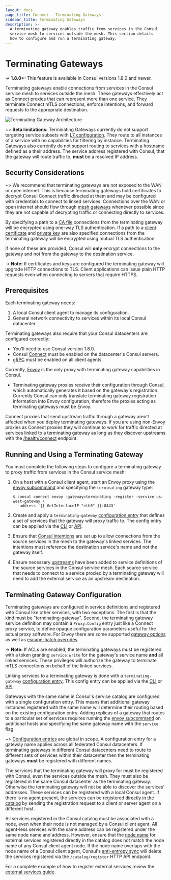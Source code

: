 ```yaml
---
layout: docs
page_title: Connect - Terminating Gateways
sidebar_title: Terminating Gateways
description: >-
  A terminating gateway enables traffic from services in the Consul
  service mesh to services outside the mesh. This section details
  how to configure and run a terminating gateway.
---
```


# Terminating Gateways

-> **1.8.0+:**  This feature is available in Consul versions 1.8.0 and newer.

Terminating gateways enable connections from services in the Consul service mesh to
services outside the mesh. These gateways effectively act as Connect proxies that can
represent more than one service. They terminate Connect mTLS connections, enforce intentions,
and forward requests to the appropriate destination.

![Terminating Gateway Architecture](/img/terminating-gateways.png)

~> **Beta limitations:** Terminating Gateways currently do not support targeting service subsets with
[L7 configuration](/docs/connect/l7-traffic-management). They route to all instances of a service with no capabilities
for filtering by instance. Terminating Gateways also currently do not support routing to services with a hostname
defined as a their address. The service address registered with Consul, that the gateway will route traffic to,  **must** be a resolved IP address.

## Security Considerations

~> We recommend that terminating gateways are not exposed to the WAN or open internet. This is because terminating gateways
hold certificates to decrypt Consul Connect traffic directed at them and may be configured with credentials to connect
to linked services. Connections over the WAN or open internet should flow through [mesh gateways](/docs/connect/mesh_gateway)
whenever possible since they are not capable of decrypting traffic or connecting directly to services.

By specifying a path to a [CA file](/docs/agent/config-entries/terminating-gateway#cafile) connections
from the terminating gateway will be encrypted using one-way TLS authentication. If a path to a
[client certificate](/docs/agent/config-entries/terminating-gateway#certfile)
and [private key](/docs/agent/config-entries/terminating-gateway#keyfile) are also specified connections
from the terminating gateway will be encrypted using mutual TLS authentication.

If none of these are provided, Consul will **only** encrypt connections to the gateway and not
from the gateway to the destination service.

-> **Note:** If certificates and keys are configured the terminating gateway will upgrade HTTP connections to TLS. 
Client applications can issue plain HTTP requests even when connecting to servers that require HTTPS.

## Prerequisites

Each terminating gateway needs:

1. A local Consul client agent to manage its configuration.
2. General network connectivity to services within its local Consul datacenter.

Terminating gateways also require that your Consul datacenters are configured correctly:

- You'll need to use Consul version 1.8.0.
- Consul [Connect](/docs/agent/options#connect) must be enabled on the datacenter's Consul servers.
- [gRPC](/docs/agent/options#grpc_port) must be enabled on all client agents.

Currently, [Envoy](https://www.envoyproxy.io/) is the only proxy with terminating gateway capabilities in Consul.

- Terminating gateway proxies receive their configuration through Consul, which
  automatically generates it based on the gateway's registration. Currently Consul
  can only translate terminating gateway registration information into Envoy
  configuration, therefore the proxies acting as terminating gateways must be Envoy.

Connect proxies that send upstream traffic through a gateway aren't
affected when you deploy terminating gateways. If you are using non-Envoy proxies as
Connect proxies they will continue to work for traffic directed at services linked to
a terminating gateway as long as they discover upstreams with the
[/health/connect](/api/health#list-nodes-for-connect-capable-service) endpoint.

## Running and Using a Terminating Gateway

You must complete the following steps to configure a terminating gateway to proxy traffic from services in the Consul service mesh:

1. On a host with a Consul client agent, start an Envoy proxy using the [envoy subcommand](/docs/commands/connect/envoy#terminating-gateways) and
specifying the `terminating` gateway type:
    ```shell
    $ consul connect envoy -gateway=terminating -register -service us-west-gateway \
      -address '{{ GetInterfaceIP "eth0" }}:8443'
    ```

2. Create and apply a `terminating-gateway` [configuration entry](/docs/agent/config-entries/terminating-gateway) that defines 
a set of services that the gateway will proxy traffic to. The config entry can be applied via the 
[CLI](/docs/commands/config/write) or [API](/api/config#apply-configuration).

3. Ensure that [Consul intentions](/docs/commands/intention) are set up to allow connections from the source services in the mesh 
to the gateway's linked services. The intentions must reference the destination service's name and not the gateway itself.

4. Ensure necessary [upstreams](/docs/connect/registration/service-registration#upstream-configuration-reference)
have been added to service definitions of the source services in the Consul service mesh. Each source service that needs
to connect to a service proxied by a terminating gateway will need to add the external service as an upstream destination.

## Terminating Gateway Configuration

Terminating gateways are configured in service definitions and registered with Consul like other services, with two exceptions.
The first is that the [kind](/api/agent/service#kind) must be "terminating-gateway". Second,
the terminating gateway service definition may contain a `Proxy.Config` entry just like a
Connect proxy service, to define opaque configuration parameters useful for the actual proxy software.
For Envoy there are some supported [gateway options](/docs/connect/proxies/envoy#gateway-options) as well as
[escape-hatch overrides](/docs/connect/proxies/envoy#escape-hatch-overrides).

-> **Note:** If ACLs are enabled, the terminating gateways must be registered with a token granting `service:write`
for the gateway's service name **and** all linked services. These privileges will authorize the gateway
to terminate mTLS connections on behalf of the linked services.

Linking services to a terminating gateway is done with a `terminating-gateway`
[configuration entry](/docs/agent/config-entries/terminating-gateway). This config entry can be applied via the 
[CLI](/docs/commands/config/write) or [API](/api/config#apply-configuration).

Gateways with the same name in Consul's service catalog are configured with a single configuration entry.
This means that additional gateway instances registered with the same name will determine their routing based on the existing configuration entry.
Adding replicas of a gateway that routes to a particular set of services requires running the
[envoy subcommand](/docs/commands/connect/envoy#terminating-gateways) on additional hosts and specifying
the same gateway name with the `service` flag.

~> [Configuration entries](/docs/agent/config-entries) are global in scope. A configuration entry for a gateway name applies
   across all federated Consul datacenters. If terminating gateways in different Consul datacenters need to route to different
   sets of services within their datacenter then the terminating gateways **must** be registered with different names.

The services that the terminating gateway will proxy for must be registered with Consul, even the services outside the mesh. They must also be registered
in the same Consul datacenter as the terminating gateway. Otherwise the terminating gateway will not be able to
discover the services' addresses. These services can be registered with a local Consul agent.
If there is no agent present, the services can be registered [directly in the catalog](/api/catalog#register-entity)
by sending the registration request to a client or server agent on a different host.

All services registered in the Consul catalog must be associated with a node, even when their node is
not managed by a Consul client agent. All agent-less services with the same address can be registered under the same node name and address.
However, ensure that the [node name](/api/catalog.html#node) for external services registered directly in the catalog
does not match the node name of any Consul client agent node. If the node name overlaps with the node name of a Consul client agent,
Consul's [anti-entropy sync](/docs/internals/anti-entropy) will delete the services registered via the `/catalog/register` HTTP API endpoint.

For a complete example of how to register external services review the
[external services guide](https://learn.hashicorp.com/consul/developer-discovery/external).
